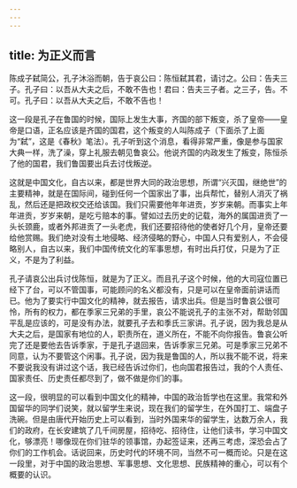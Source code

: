 ```yaml
---
---
---
```

title: 为正义而言
---




陈成子弑简公，孔子沐浴而朝，告于哀公曰：陈恒弑其君，请讨之。公曰：告夫三子。孔子曰：以吾从大夫之后，不敢不告也！君曰：告夫三子者。之三子，告。不可。孔子曰：以吾从大夫之后，不敢不告也！

这一段是孔子在鲁国的时候，国际上发生大事，齐国的部下叛变，杀了皇帝——皇帝是口语，正名应该是齐国的国君，这个叛变的人叫陈成子（下面杀了上面为“弑”，这是《春秋》笔法）。孔子听到这个消息，看得非常严重，像是参与国家大典一样，洗了澡，穿上礼服去朝见鲁哀公。他说齐国的内政发生了叛变，陈恒杀了他的国君，我们鲁国要出兵去讨伐叛逆。

这就是中国文化，自古以来，都是世界大同的政治思想，所谓“兴灭国，继绝世”的主要精神，就是在国际间，碰到任何一个国家出了事，出兵帮忙，替别人消灭了祸乱，然后还是把政权交还给该国。我们只需要他年年进贡，岁岁来朝。而事实上年年进贡，岁岁来朝，是吃亏赔本的事。譬如过去历史的记载，海外的属国进贡了一头长颈鹿，或者外邦进贡了一头老虎，我们还要招待他的使者好几个月，皇帝还要给他赏赐。我们绝对没有土地侵略、经济侵略的野心，中国人只有爱别人，不会侵略别人，自古以来，我们中国传统文化的军事思想，有时出兵打仗，只是为了正义，不是为了利益。

孔子请哀公出兵讨伐陈恒，就是为了正义。而且孔子这个时候，他的大司寇位置已经下了台，可以不管国事，可能顾问的名义都没有，只是可以在皇帝面前讲话而已。他为了要实行中国文化的精神，就去报告，请求出兵。但是当时鲁哀公很可怜，所有的权力，都在季家三兄弟的手里，哀公不能说孔子的主张不对，帮助邻国平乱是应该的，可是没有办法，就要孔子去和季氏三家讲。孔子说，因为我总是从大夫之后，是国家有地位的人，职责所在，道义所在，不能不向你报告。鲁哀公听完了还是要他去告诉季家，于是孔子退回来，告诉季家三兄弟。可是季家三兄弟不同意，认为不要管这个闲事。孔子说，因为我是鲁国的人，所以我不能不说，将来不要说我没有讲过这个话，我已经告诉过你们，也向国君报告过，我的个人责任、国家责任、历史责任都尽到了，做不做是你们的事。

这一段，很明显的可以看到中国文化的精神，中国的政治哲学也在这里。我常和外国留华的同学们说笑，就以留学生来说，现在我们的留学生，在外国打工、端盘子洗碗。但是由唐代开始历史上可以看到，当时外国来华的留学生，达数万余人，我们的政府，在长安建筑了几千间房屋，招待吃、招待住，让他们读书，学习中国文化，够漂亮！哪像现在你们驻华的领事馆，办起签证来，还再三考虑，深恐会占了你们的工作机会。话说回来，历史时代的环境不同，当然不可一概而论。只是在这一段里，对于中国的政治思想、军事思想、文化思想、民族精神的重心，可以有个概要的认识。